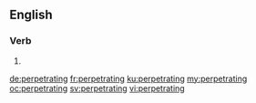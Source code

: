 ==English==

===Verb===
{{head|en|present participle}}

# {{present participle of|perpetrate|lang=en}}

[[de:perpetrating]]
[[fr:perpetrating]]
[[ku:perpetrating]]
[[my:perpetrating]]
[[oc:perpetrating]]
[[sv:perpetrating]]
[[vi:perpetrating]]